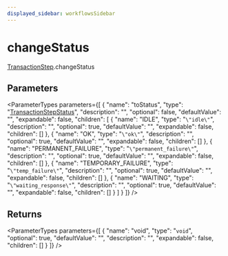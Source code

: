 ```yaml
---
displayed_sidebar: workflowsSidebar
---
```



# changeStatus

[TransactionStep](../../classes/TransactionStep.mdx).changeStatus

## Parameters

<ParameterTypes parameters={[
  {
    "name": "toStatus",
    "type": "[TransactionStepStatus](../../enums/TransactionStepStatus.mdx)",
    "description": "",
    "optional": false,
    "defaultValue": "",
    "expandable": false,
    "children": [
      {
        "name": "IDLE",
        "type": "`\"idle\"`",
        "description": "",
        "optional": true,
        "defaultValue": "",
        "expandable": false,
        "children": []
      },
      {
        "name": "OK",
        "type": "`\"ok\"`",
        "description": "",
        "optional": true,
        "defaultValue": "",
        "expandable": false,
        "children": []
      },
      {
        "name": "PERMANENT_FAILURE",
        "type": "`\"permanent_failure\"`",
        "description": "",
        "optional": true,
        "defaultValue": "",
        "expandable": false,
        "children": []
      },
      {
        "name": "TEMPORARY_FAILURE",
        "type": "`\"temp_failure\"`",
        "description": "",
        "optional": true,
        "defaultValue": "",
        "expandable": false,
        "children": []
      },
      {
        "name": "WAITING",
        "type": "`\"waiting_response\"`",
        "description": "",
        "optional": true,
        "defaultValue": "",
        "expandable": false,
        "children": []
      }
    ]
  }
]} />

## Returns

<ParameterTypes parameters={[
  {
    "name": "void",
    "type": "`void`",
    "optional": true,
    "defaultValue": "",
    "description": "",
    "expandable": false,
    "children": []
  }
]} />
